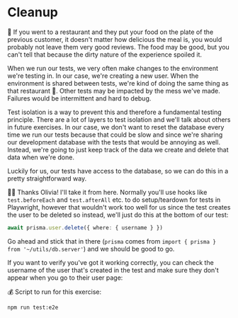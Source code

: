 # Cleanup

🦉 If you went to a restaurant and they put your food on the plate of the previous
customer, it doesn't matter how delicious the meal is, you would probably not
leave them very good reviews. The food may be good, but you can't tell that
because the dirty nature of the experience spoiled it.

When we run our tests, we very often make changes to the environment we're
testing in. In our case, we're creating a new user. When the environment is
shared between tests, we're kind of doing the same thing as that restaurant 🤮.
Other tests may be impacted by the mess we've made. Failures would be
intermittent and hard to debug.

Test isolation is a way to prevent this and therefore a fundamental testing
principle. There are a lot of layers to test isolation and we'll talk about
others in future exercises. In our case, we don't want to reset the database
every time we run our tests because that could be slow and since we're sharing
our development database with the tests that would be annoying as
well. Instead, we're going to just keep track of the data we create and delete
that data when we're done.

Luckily for us, our tests have access to the database, so we can do this in a
pretty straightforward way.

👨‍💼 Thanks Olivia! I'll take it from here. Normally you'll use hooks like
`test.beforeEach` and `test.afterAll` etc. to do setup/teardown for tests in
Playwright, however that wouldn't work too well for us since the test creates
the user to be deleted so instead, we'll just do this at the bottom of our test:

```ts
await prisma.user.delete({ where: { username } })
```

Go ahead and stick that in there (`prisma` comes from
`import { prisma } from '~/utils/db.server'`) and we should be good to go.

If you want to verify you've got it working correctly, you can check the
username of the user that's created in the test and make sure they don't appear
when you go to their user page: <LinkToApp to="/users/:username" />

💰 Script to run for this exercise:

```sh
npm run test:e2e
```
